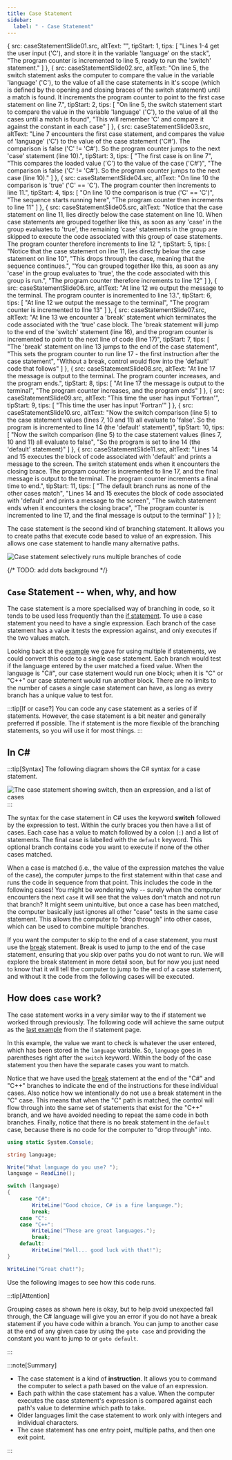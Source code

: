 ```yaml
---
title: Case Statement
sidebar: 
  label: " - Case Statement"
---
```




  {
    src: caseStatementSlide01.src,
    altText: "",
    tipStart: 1,
    tips: [
      "Lines 1-4 get the user input ('C'), and store it in the variable 'language' on the stack",
      "The program counter is incremented to line 5, ready to run the 'switch' statement."
    ]
  },
  {
    src: caseStatementSlide02.src,
    altText: "On line 5, the switch statement asks the computer to compare the value in the variable 'language' ('C'), to the value of all the case statements in it's scope (which is defined by the opening and closing braces of the switch statement) until a match is found. It increments the program counter to point to the first case statement on line 7.",
    tipStart: 2,
    tips: [
      "On line 5, the switch statement start to compare the value in the variable 'language' ('C'), to the value of all the cases until a match is found",
      "This will remember 'C' and compare it against the constant in each case"
    ]
  },
  {
    src: caseStatementSlide03.src,
    altText: "Line 7 encounters the first case statement, and compares the value of 'language' ('C') to the value of the case statement ('C#'). The comparison is false ('C' != 'C#'). So the program counter jumps to the next 'case' statement (line 10).",
    tipStart: 3,
    tips: [
      "The first case is on line 7",
      "This compares the loaded value ('C') to the value of the case ('C#')",
      "The comparison is <span class='booleanFalse'>false</span> ('C' != 'C#'). So the program counter jumps to the next case (line 10)."
    ]
  },
  {
    src: caseStatementSlide04.src,
    altText: "On line 10 the comparison is 'true' ('C' == 'C'). The program counter then increments to line 11.",
    tipStart: 4,
    tips: [
      "On line 10 the comparison is <span class='booleanTrue'>true</span> ('C' == 'C')",
      "The sequence starts running here",
      "The program counter then increments to line 11"
    ]
  },
  {
    src: caseStatementSlide05.src,
    altText: "Notice that the case statement on line 11, lies directly below the case statement on line 10. When case statements are grouped together like this, as soon as any 'case' in the group evaluates to 'true', the remaining 'case' statements in the group are skipped to execute the code associated with this group of case statements. The program counter therefore increments to line 12 ",
    tipStart: 5,
    tips: [
      "Notice that the case statement on line 11, lies directly below the case statement on line 10",
      "This drops through the case, meaning that the sequence continues.",
      "You can grouped together like this, as soon as any 'case' in the group evaluates to 'true', the the code associated with this group is run.",
      "The program counter therefore increments to line 12"
    ]
  },
  {
    src: caseStatementSlide06.src,
    altText: "At line 12 we output the message to the terminal. The program counter is incremented to line 13.",
    tipStart: 6,
    tips: [
      "At line 12 we output the message to the terminal",
      "The program counter is incremented to line 13"
    ]
  },
  {
    src: caseStatementSlide07.src,
    altText: "At line 13 we encounter a 'break' statement which terminates the code associated with the 'true' case block. The 'break statement will jump to the end of the 'switch' statement (line 16), and the program counter is incremented to point to the next line of code (line 17)",
    tipStart: 7,
    tips: [
      "The 'break' statement on line 13 jumps to the end of the case statement",
      "This sets the program counter to run line 17 - the first instruction after the case statement",
      "Without a break, control would flow into the 'default' code that follows"
    ]
  },
  {
    src: caseStatementSlide08.src,
    altText: "At line 17 the message is output to the terminal. The program counter increases, and the program ends.",
    tipStart: 8,
    tips: [
      "At line 17 the message is output to the terminal",
      "The program counter increases, and the program ends"
    ]
  },
  {
    src: caseStatementSlide09.src,
    altText: "This time the user has input 'Fortran'",
    tipStart: 9,
    tips: [
      "This time the user has input 'Fortran'"
    ]
  },
  {
    src: caseStatementSlide10.src,
    altText: "Now the switch comparison (line 5) to the case statement values (lines 7, 10 and 11) all evaluate to 'false'. So the program is incremented to line 14 (the 'default' statement)",
    tipStart: 10,
    tips: [
      "Now the switch comparison (line 5) to the case statement values (lines 7, 10 and 11) all evaluate to <span class='booleanFalse'>false</span>",
      "So the program is set to line 14 (the 'default' statement)"
    ]
  },
  {
    src: caseStatementSlide11.src,
    altText: "Lines 14 and 15 executes the block of code associated with 'default' and prints a message to the screen. The switch statement ends when it encounters the closing brace. The program counter is incremented to line 17, and the final message is output to the terminal. The program counter increments a final time to end.",
    tipStart: 11,
    tips: [
      "The default branch runs as none of the other cases match",
      "Lines 14 and 15 executes the block of code associated with 'default' and prints a message to the screen",
      "The switch statement ends when it encounters the closing brace",
      "The program counter is incremented to line 17, and the final message is output to the terminal"
    ]
  }
];

The case statement is the second kind of branching statement. It allows you to create paths that execute code based to value of an expression. This allows one case statement to handle many alternative paths.

![Case statement selectively runs multiple branches of code](./images/statement-case.png "Case statement selectively runs multiple branches of code")

{/* TODO: add dots background */}

## `Case` Statement -- when, why, and how

The case statement is a more specialised way of branching in code, so it tends to be used less frequently than the [if statement](../03-1-if). To use a case statement you need to have a single expression. Each branch of the case statement has a value it tests the expression against, and only executes if the two values match.

Looking back at the [example](../03-1-if#multiple-if-statements-combined) we gave for using multiple if statements, we could convert this code to a single case statement. Each branch would test if the language entered by the user matched a fixed value. When the language is "C#", our case statement would run one block; when it is "C" or "C++" our case statement would run another block. There are no limits to the number of cases a single case statement can have, as long as every branch has a unique value to test for.

:::tip[If or case?]
You can code any case statement as a series of if statements. However, the case statement is a bit neater and generally preferred if possible. The if statement is the more flexible of the branching statements, so you will use it for most things.
:::

## In C#

:::tip[Syntax]
The following diagram shows the C# syntax for a case statement.

![The case statement showing switch, then an expression, and a list of cases](./images/case-statement.png)
:::

The syntax for the case statement in C# uses the keyword **switch** followed by the expression to test. 
Within the curly braces you then have a list of cases.
Each case has a value to match followed by a colon (`:`) and a list of statements.
The final case is labelled with the `default` keyword.
This optional branch contains code you want to execute if none of the other cases matched.

When a case is matched (i.e., the value of the expression matches the value of the case), the computer jumps to the first statement within that case and runs the code in sequence from that point.
This includes the code in the following cases!
You might be wondering why -- surely when the computer encounters the next `case` it will see that the values don't match and not run that branch?
It might seem unintuitive, but once a case has been matched, the computer basically just ignores all other "case" tests in the same case statement.
This allows the computer to "drop through" into other cases, which can be used to combine multiple branches.

If you want the computer to skip to the end of a case statement, you must use the [break](../05-1-break) statement.
Break is used to jump to the end of the case statement, ensuring that you skip over paths you do not want to run.
We will explore the break statement in more detail soon, but for now you just need to know that it will tell the computer to jump to the end of a case statement, and without it the code from the following cases will be executed.

## How does `case` work?

The case statement works in a very similar way to the if statement we worked through previously. The following code will achieve the same output as the [last example](../03-1-if#multiple-if-statements-combined) from the if statement page.

In this example, the value we want to check is whatever the user entered, which has been stored in the `language` variable.
So, `language` goes in parentheses right after the `switch` keyword.
 Within the body of the case statement you then have the separate cases you want to match.

Notice that we have used the [break](../05-1-break) statement at the end of the "C#" and "C++" branches to indicate the end of the instructions for these individual cases. Also notice how we intentionally do not use a break statement in the "C" case. This means that when the "C" path is matched, the control will flow through into the same set of statements that exist for the "C++" branch, and we have avoided needing to repeat the same code in both branches.
Finally, notice that there is no break statement in the `default` case, because there is no code for the computer to "drop through" into.

```csharp
using static System.Console;

string language;

Write("What language do you use? ");
language = ReadLine();

switch (language)
{
    case "C#":
        WriteLine("Good choice, C# is a fine language.");
        break;
    case "C":
    case "C++":
        WriteLine("These are great languages.");
        break;
    default:
        WriteLine("Well... good luck with that!");
}

WriteLine("Great chat!");
```

Use the following images to see how this code runs.

<MySwiper client:only height="" images={sliderImagesCaseStatement}></MySwiper>

:::tip[Attention]

Grouping cases as shown here is okay, but to help avoid unexpected fall through, the C# language will give you an error if you do not have a break statement if you have code within a branch. You can jump to another case at the end of any given case by using the `goto case` and providing the constant you want to jump to or `goto default`.

:::

:::note[Summary]

- The case statement is a kind of **instruction**. It allows you to command the computer to select a path based on the value of an expression.
- Each path within the case statement has a value. When the computer executes the case statement's expression is compared against each path's value to determine which path to take.
- Older languages limit the case statement to work only with integers and individual characters.
- The case statement has one entry point, multiple paths, and then one exit point.

:::